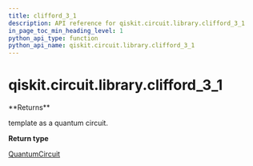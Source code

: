 ```yaml
---
title: clifford_3_1
description: API reference for qiskit.circuit.library.clifford_3_1
in_page_toc_min_heading_level: 1
python_api_type: function
python_api_name: qiskit.circuit.library.clifford_3_1
---
```


<span id="qiskit-circuit-library-clifford-3-1" />

# qiskit.circuit.library.clifford\_3\_1

<Function id="qiskit.circuit.library.clifford_3_1" isDedicatedPage={true} github="https://github.com/qiskit/qiskit/tree/stable/0.19/qiskit/circuit/library/templates/clifford/clifford_3_1.py" signature="clifford_3_1()">
  **Returns**

  template as a quantum circuit.

  **Return type**

  [QuantumCircuit](qiskit.circuit.QuantumCircuit "qiskit.circuit.QuantumCircuit")
</Function>

